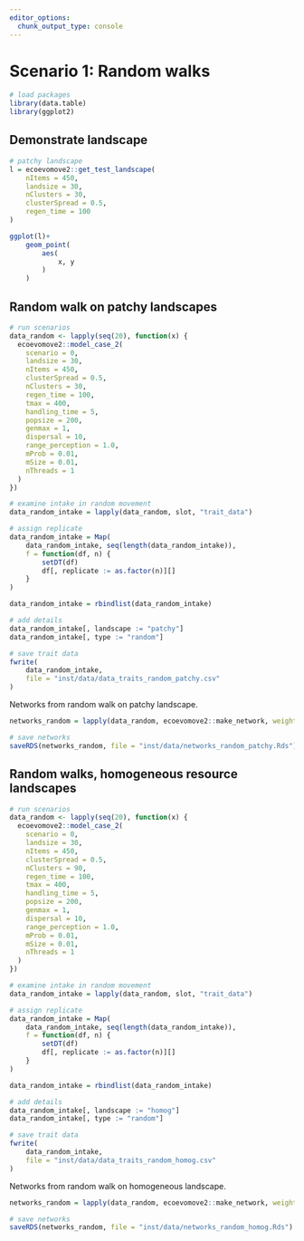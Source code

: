 ```yaml
---
editor_options: 
  chunk_output_type: console
---
```


# Scenario 1: Random walks

```r
# load packages
library(data.table)
library(ggplot2)
```

## Demonstrate landscape

```r
# patchy landscape
l = ecoevomove2::get_test_landscape(
    nItems = 450,
    landsize = 30,
    nClusters = 30,
    clusterSpread = 0.5,
    regen_time = 100
)

ggplot(l)+
    geom_point(
        aes(
            x, y
        )
    )
```

## Random walk on patchy landscapes

```r
# run scenarios
data_random <- lapply(seq(20), function(x) {
  ecoevomove2::model_case_2(
    scenario = 0,
    landsize = 30,
    nItems = 450,
    clusterSpread = 0.5,
    nClusters = 30,
    regen_time = 100,
    tmax = 400,
    handling_time = 5,
    popsize = 200,
    genmax = 1,
    dispersal = 10,
    range_perception = 1.0,
    mProb = 0.01,
    mSize = 0.01,
    nThreads = 1
  )
})
```

```r
# examine intake in random movement
data_random_intake = lapply(data_random, slot, "trait_data")

# assign replicate
data_random_intake = Map(
    data_random_intake, seq(length(data_random_intake)),
    f = function(df, n) {
        setDT(df)
        df[, replicate := as.factor(n)][]
    }
)

data_random_intake = rbindlist(data_random_intake)

# add details
data_random_intake[, landscape := "patchy"]
data_random_intake[, type := "random"]

# save trait data
fwrite(
    data_random_intake,
    file = "inst/data/data_traits_random_patchy.csv"
)
```

Networks from random walk on patchy landscape.

```r
networks_random = lapply(data_random, ecoevomove2::make_network, weight_threshold = 3)

# save networks
saveRDS(networks_random, file = "inst/data/networks_random_patchy.Rds")
```

## Random walks, homogeneous resource landscapes

```r
# run scenarios
data_random <- lapply(seq(20), function(x) {
  ecoevomove2::model_case_2(
    scenario = 0,
    landsize = 30,
    nItems = 450,
    clusterSpread = 0.5,
    nClusters = 90,
    regen_time = 100,
    tmax = 400,
    handling_time = 5,
    popsize = 200,
    genmax = 1,
    dispersal = 10,
    range_perception = 1.0,
    mProb = 0.01,
    mSize = 0.01,
    nThreads = 1
  )
})
```

```r
# examine intake in random movement
data_random_intake = lapply(data_random, slot, "trait_data")

# assign replicate
data_random_intake = Map(
    data_random_intake, seq(length(data_random_intake)),
    f = function(df, n) {
        setDT(df)
        df[, replicate := as.factor(n)][]
    }
)

data_random_intake = rbindlist(data_random_intake)

# add details
data_random_intake[, landscape := "homog"]
data_random_intake[, type := "random"]

# save trait data
fwrite(
    data_random_intake,
    file = "inst/data/data_traits_random_homog.csv"
)
```

Networks from random walk on homogeneous landscape.

```r
networks_random = lapply(data_random, ecoevomove2::make_network, weight_threshold = 3)

# save networks
saveRDS(networks_random, file = "inst/data/networks_random_homog.Rds")
```

